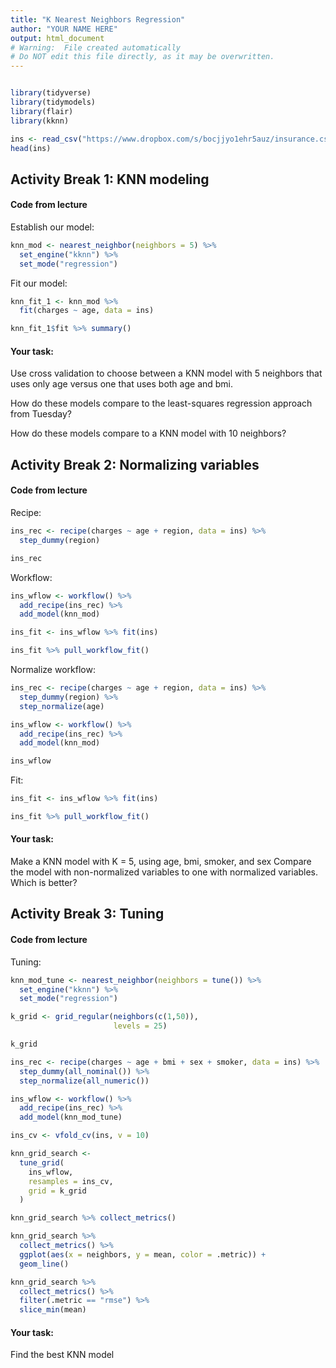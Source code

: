 ```yaml
---
title: "K Nearest Neighbors Regression"
author: "YOUR NAME HERE"
output: html_document
# Warning:  File created automatically
# Do NOT edit this file directly, as it may be overwritten.
---
```


```r
```

```r
library(tidyverse)
library(tidymodels)
library(flair)
library(kknn)
```

```r
ins <- read_csv("https://www.dropbox.com/s/bocjjyo1ehr5auz/insurance.csv?dl=1")
head(ins)
```

## Activity Break 1: KNN modeling

#### Code from lecture

Establish our model:

```r
knn_mod <- nearest_neighbor(neighbors = 5) %>%
  set_engine("kknn") %>%
  set_mode("regression")
```

Fit our model:

```r
knn_fit_1 <- knn_mod %>%
  fit(charges ~ age, data = ins)

knn_fit_1$fit %>% summary()
```

#### Your task:

Use cross validation to choose between a KNN model with 5 neighbors that uses only age versus one that uses both age and bmi.

How do these models compare to the least-squares regression approach from Tuesday?

How do these models compare to a KNN model with 10 neighbors?

## Activity Break 2:  Normalizing variables

#### Code from lecture

Recipe:

```r
ins_rec <- recipe(charges ~ age + region, data = ins) %>%
  step_dummy(region)

ins_rec
```
Workflow:

```r
ins_wflow <- workflow() %>%
  add_recipe(ins_rec) %>%
  add_model(knn_mod)

ins_fit <- ins_wflow %>% fit(ins) 

ins_fit %>% pull_workflow_fit()
```

Normalize workflow:

```r
ins_rec <- recipe(charges ~ age + region, data = ins) %>%
  step_dummy(region) %>%
  step_normalize(age)

ins_wflow <- workflow() %>%
  add_recipe(ins_rec) %>%
  add_model(knn_mod)

ins_wflow
```

Fit:

```r
ins_fit <- ins_wflow %>% fit(ins) 

ins_fit %>% pull_workflow_fit()
```

#### Your task: 

Make a KNN model with K = 5, using age, bmi, smoker, and sex
Compare the model with non-normalized variables to one with normalized variables. Which is better?

## Activity Break 3:  Tuning

#### Code from lecture

Tuning:

```r
knn_mod_tune <- nearest_neighbor(neighbors = tune()) %>%
  set_engine("kknn") %>%
  set_mode("regression")

k_grid <- grid_regular(neighbors(c(1,50)), 
                       levels = 25)

k_grid
```

```r
ins_rec <- recipe(charges ~ age + bmi + sex + smoker, data = ins) %>%
  step_dummy(all_nominal()) %>%
  step_normalize(all_numeric())

ins_wflow <- workflow() %>%
  add_recipe(ins_rec) %>%
  add_model(knn_mod_tune)
```

```r
ins_cv <- vfold_cv(ins, v = 10)

knn_grid_search <-
  tune_grid(
    ins_wflow,
    resamples = ins_cv,
    grid = k_grid
  )
```

```r
knn_grid_search %>% collect_metrics()
```

```r
knn_grid_search %>% 
  collect_metrics() %>%
  ggplot(aes(x = neighbors, y = mean, color = .metric)) +
  geom_line()
```

```r
knn_grid_search %>% 
  collect_metrics() %>%
  filter(.metric == "rmse") %>%
  slice_min(mean)
```

#### Your task:  

Find the best KNN model

